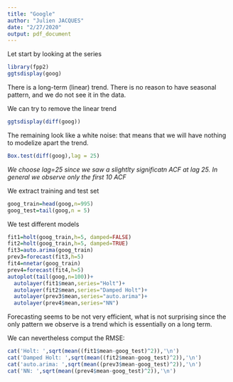 ```yaml
---
title: "Google"
author: "Julien JACQUES"
date: "2/27/2020"
output: pdf_document
---
```


Let start by looking at the series
```r
library(fpp2)
ggtsdisplay(goog)
```

There is a long-term (linear) trend.
There is no reason to have seasonal pattern, and we do not see it in the data.

We can try to remove the linear trend
```r
ggtsdisplay(diff(goog))
```

The remaining look like a white noise: that means that we will have nothing to modelize apart the trend. 
```r
Box.test(diff(goog),lag = 25)
```
*We choose lag=25 since we saw a slightlty significatn ACF at lag 25. In general we observe only the first 10 ACF*

We extract training and test set
```r
goog_train=head(goog,n=995)
goog_test=tail(goog,n = 5)
```

We test different models
```r
fit1=holt(goog_train,h=5, damped=FALSE)
fit2=holt(goog_train,h=5, damped=TRUE)
fit3=auto.arima(goog_train)
prev3=forecast(fit3,h=5)
fit4=nnetar(goog_train)
prev4=forecast(fit4,h=5)
autoplot(tail(goog,n=100))+
  autolayer(fit1$mean,series="Holt")+
  autolayer(fit2$mean,series="Damped Holt")+
  autolayer(prev3$mean,series="auto.arima")+
  autolayer(prev4$mean,series="NN")
```

Forecasting seems to be not very efficient, what is not surprising since the only pattern we observe is a trend which is essentially on a long term.

We can nevertheless comput the RMSE:
```r
cat('Holt: ',sqrt(mean((fit1$mean-goog_test)^2)),'\n')
cat('Damped Holt: ',sqrt(mean((fit2$mean-goog_test)^2)),'\n')
cat('auto.arima: ',sqrt(mean((prev3$mean-goog_test)^2)),'\n')
cat('NN: ',sqrt(mean((prev4$mean-goog_test)^2)),'\n')
```

